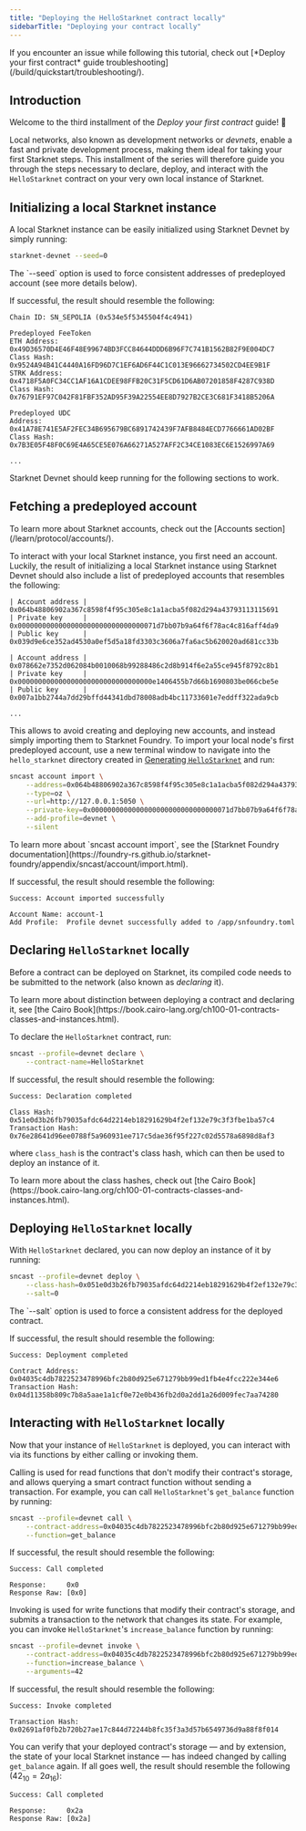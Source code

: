 ```yaml
---
title: "Deploying the HelloStarknet contract locally"
sidebarTitle: "Deploying your contract locally"
---
```


<Warning>
If you encounter an issue while following this tutorial, check out [*Deploy your first contract* guide troubleshooting](/build/quickstart/troubleshooting/).
</Warning>

## Introduction

Welcome to the third installment of the *Deploy your first contract* guide! 🥇

Local networks, also known as development networks or *devnets*, enable a fast and private development process, making them ideal for taking your first Starknet steps. This installment of the series will therefore guide you through the steps necessary to declare, deploy, and interact with the `HelloStarknet` contract on your very own local instance of Starknet.

## Initializing a local Starknet instance

A local Starknet instance can be easily initialized using Starknet Devnet by simply running:

```bash
starknet-devnet --seed=0
```

<Note>
The `--seed` option is used to force consistent addresses of predeployed account (see more details below).
</Note>

If successful, the result should resemble the following:

```console
Chain ID: SN_SEPOLIA (0x534e5f5345504f4c4941)

Predeployed FeeToken
ETH Address: 0x49D36570D4E46F48E99674BD3FCC84644DDD6B96F7C741B1562B82F9E004DC7
Class Hash: 0x9524A94B41C4440A16FD96D7C1EF6AD6F44C1C013E96662734502CD4EE9B1F
STRK Address: 0x4718F5A0FC34CC1AF16A1CDEE98FFB20C31F5CD61D6AB07201858F4287C938D
Class Hash: 0x76791EF97C042F81FBF352AD95F39A22554EE8D7927B2CE3C681F3418B5206A

Predeployed UDC
Address: 0x41A78E741E5AF2FEC34B695679BC6891742439F7AFB8484ECD7766661AD02BF
Class Hash: 0x7B3E05F48F0C69E4A65CE5E076A66271A527AFF2C34CE1083EC6E1526997A69

...
```

<Note>
Starknet Devnet should keep running for the following sections to work.
</Note>

## Fetching a predeployed account

<Tip>
To learn more about Starknet accounts, check out the [Accounts section](/learn/protocol/accounts/).
</Tip>

To interact with your local Starknet instance, you first need an account. Luckily, the result of initializing a local Starknet instance using Starknet Devnet should also include a list of predeployed accounts that resembles the following:

```console
| Account address |  0x064b48806902a367c8598f4f95c305e8c1a1acba5f082d294a43793113115691
| Private key     |  0x0000000000000000000000000000000071d7bb07b9a64f6f78ac4c816aff4da9
| Public key      |  0x039d9e6ce352ad4530a0ef5d5a18fd3303c3606a7fa6ac5b620020ad681cc33b

| Account address |  0x078662e7352d062084b0010068b99288486c2d8b914f6e2a55ce945f8792c8b1
| Private key     |  0x000000000000000000000000000000000e1406455b7d66b1690803be066cbe5e
| Public key      |  0x007a1bb2744a7dd29bffd44341dbd78008adb4bc11733601e7eddff322ada9cb

...
```

This allows to avoid creating and deploying new accounts, and instead simply importing them to Starknet Foundry. To import your local node's first predeployed account, use a new terminal window to navigate into the `hello_starknet` directory created in [Generating `HelloStarknet`](/build/quickstart/hellostarknet#creating-hellostarknet) and run:

```bash
sncast account import \
    --address=0x064b48806902a367c8598f4f95c305e8c1a1acba5f082d294a43793113115691 \
    --type=oz \
    --url=http://127.0.0.1:5050 \
    --private-key=0x0000000000000000000000000000000071d7bb07b9a64f6f78ac4c816aff4da9 \
    --add-profile=devnet \
    --silent
```

<Tip>
To learn more about `sncast account import`, see the [Starknet Foundry documentation](https://foundry-rs.github.io/starknet-foundry/appendix/sncast/account/import.html).
</Tip>

If successful, the result should resemble the following:

```console
Success: Account imported successfully

Account Name: account-1
Add Profile:  Profile devnet successfully added to /app/snfoundry.toml
```

## Declaring `HelloStarknet` locally

Before a contract can be deployed on Starknet, its compiled code needs to be submitted to the network (also known as *declaring* it).

<Tip>
To learn more about distinction between deploying a contract and declaring it, see [the Cairo Book](https://book.cairo-lang.org/ch100-01-contracts-classes-and-instances.html).
</Tip>

To declare the `HelloStarknet` contract, run:

```bash
sncast --profile=devnet declare \
    --contract-name=HelloStarknet
```

If successful, the result should resemble the following:

```console
Success: Declaration completed

Class Hash:       0x51e0d3b26fb79035afdc64d2214eb18291629b4f2ef132e79c3f3fbe1ba57c4
Transaction Hash: 0x76e28641d96ee0788f5a960931ee717c5dae36f95f227c02d5578a6898d8af3
```

where `class_hash` is the contract's class hash, which can then be used to deploy an instance of it.

<Tip>
To learn more about the class hashes, check out [the Cairo Book](https://book.cairo-lang.org/ch100-01-contracts-classes-and-instances.html).
</Tip>

## Deploying `HelloStarknet` locally

With `HelloStarknet` declared, you can now deploy an instance of it by running:

```bash
sncast --profile=devnet deploy \
    --class-hash=0x051e0d3b26fb79035afdc64d2214eb18291629b4f2ef132e79c3f3fbe1ba57c4 \
    --salt=0
```

<Note>
The `--salt` option is used to force a consistent address for the deployed contract.
</Note>

If successful, the result should resemble the following:

```console
Success: Deployment completed

Contract Address: 0x04035c4db7822523478996bfc2b80d925e671279bb99ed1fb4e4fcc222e344e6
Transaction Hash: 0x04d11358b809c7b8a5aae1a1cf0e72e0b436fb2d0a2dd1a26d009fec7aa74280
```

## Interacting with `HelloStarknet` locally

Now that your instance of `HelloStarknet` is deployed, you can interact with via its functions by either calling or invoking them.

Calling is used for read functions that don't modify their contract's storage, and allows querying a smart contract function without sending a transaction. For example, you can call `HelloStarknet`'s `get_balance` function by running:

```bash
sncast --profile=devnet call \
    --contract-address=0x04035c4db7822523478996bfc2b80d925e671279bb99ed1fb4e4fcc222e344e6 \
    --function=get_balance
```

If successful, the result should resemble the following:

```console
Success: Call completed

Response:     0x0
Response Raw: [0x0]
```

Invoking is used for write functions that modify their contract's storage, and submits a transaction to the network that changes its state. For example, you can invoke `HelloStarknet`'s `increase_balance` function by running:

```bash
sncast --profile=devnet invoke \
    --contract-address=0x04035c4db7822523478996bfc2b80d925e671279bb99ed1fb4e4fcc222e344e6 \
    --function=increase_balance \
    --arguments=42
```

If successful, the result should resemble the following:

```console
Success: Invoke completed

Transaction Hash: 0x02691af0fb2b720b27ae17c844d72244b8fc35f3a3d57b6549736d9a88f8f014
```

You can verify that your deployed contract's storage — and by extension, the state of your local Starknet instance — has indeed changed by calling `get_balance` again. If all goes well, the result should resemble the following ($42_{10} = 2a_{16}$):

```console
Success: Call completed

Response:     0x2a
Response Raw: [0x2a]
```
